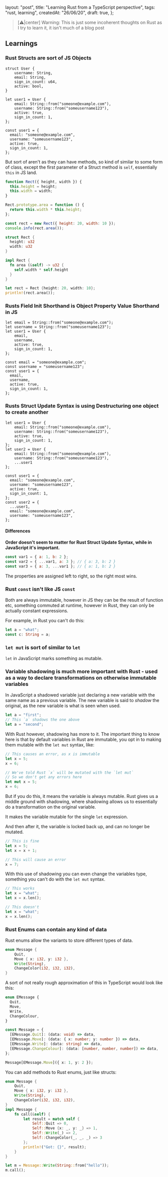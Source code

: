   layout: "post",
  title: "Learning Rust from a TypeScript perspective",
  tags: "rust, learning",
  createdAt: "26/06/20",
  draft: true,
};

> [⚠️|center] Warning: This is just some incoherent thoughts on Rust as I try to learn it, it isn't much of a blog post

## Learnings

### Rust Structs are sort of JS Objects

```rust:Rust_Struct
struct User {
    username: String,
    email: String,
    sign_in_count: u64,
    active: bool,
}

let user1 = User {
    email: String::from("someone@example.com"),
    username: String::from("someusername123"),
    active: true,
    sign_in_count: 1,
};
```

```js:JavaScript_Object
const user1 = {
  email: "someone@example.com",
  username: "someusername123",
  active: true,
  sign_in_count: 1,
};
```

But sort of aren't as they can have methods, so kind of similar to some form of class, except the first parameter of a Struct method is `self`, essentially `this` in JS land.

```js
function Rect({ height, width }) {
  this.height = height;
  this.width = width;
}

Rect.prototype.area = function () {
  return this.width * this.height;
};

const rect = new Rect({ height: 20, width: 10 });
console.info(rect.area());
```

```rust
struct Rect {
  height: u32
  width: u32
}

impl Rect {
  fn area (&self) -> u32 {
    self.width * self.height
  }
}

let rect = Rect {height: 20, width: 10};
println!(rect.area());
```

### Rusts Field Init Shorthand is Object Property Value Shorthand in JS

```rust:Rust_Field_Init_Shorthand
let email = String::from("someone@example.com");
let username = String::from("someusername123");
let user1 = User {
    email,
    username,
    active: true,
    sign_in_count: 1,
};
```

```js:JavaScript_Object_Property_Value_Shorthand
const email = "someone@example.com";
const username = "someusername123";
const user1 = {
  email,
  username,
  active: true,
  sign_in_count: 1,
};
```

### Rusts Struct Update Syntax is using Destructuring one object to create another

```rust:Rust_Struct_Update_Syntax
let user1 = User {
    email: String::from("someone@example.com"),
    username: String::from("someusername123"),
    active: true,
    sign_in_count: 1,
};
let user2 = User {
    email: String::from("someone@example.com"),
    username: String::from("someusername123"),
    ...user1
};
```

```js:JavaScript_Object_Destructuring
const user1 = {
  email: "someone@example.com",
  username: "someusername123",
  active: true,
  sign_in_count: 1,
};
const user2 = {
  ...user1,
  email: "someone@example.com",
  username: "someusername123",
};
```

#### Differences

**Order doesn't seem to matter for Rust Struct Update Syntax, while in JavaScript it's important.**

```js
const var1 = { a: 1, b: 2 };
const var2 = { ...var1, a: 3 }; // { a: 3, b: 2 }
const var3 = { a: 3, ...var1 }; // { a: 1, b: 2 }
```

The properties are assigned left to right, so the right most wins.

### Rust `const` isn't like JS `const`

Both are always immutable, however in JS they can be the result of function etc, something commuted at runtime, however in Rust, they can only be actually constant expressions.

For example, in Rust you can't do this:

```rust
let a = "what";
const c: String = a;
```

### `let mut` is sort of similar to `let`

`let` in JavaScript marks something as mutable.

### Variable shadowing is much more important with Rust - used as a way to declare transformations on otherwise immutable variables

In JavaScript a shadowed variable just declaring a new variable with the same name as a previous variable. The new variable is said to _shadow_ the original, as the new variable is what is seen when used.

```js
let a = "first";
// This `a` shadows the one above
let a = "second";
```

With Rust however, shadowing has more to it. The important thing to know here is that by default variables in Rust are immutable, you opt in to making them mutable with the `let mut` syntax, like:

```rust
// This causes an error, as x is immutable
let x = 5;
x = 6;

// We've told Rust `x` will be mutated with the `let mut`
// So we don't get any errors here
let mut x = 5;
x = 6;
```

But if you do this, it means the variable is always mutable. Rust gives us a middle ground with shadowing, where shadowing allows us to essentially do a transformation on the original variable.

It makes the variable mutable for the single `let` expression.

And then after it, the variable is locked back up, and can no longer be mutated.

```rust
// This is fine
let x = 5;
let x = x + 1;

// This will cause an error
x = 7;
```

With this use of shadowing you can even change the variables type, something you can't do with the `let mut` syntax.

```rust
// This works
let x = "what";
let x = x.len();

// This doesn't
let x = "what";
x = x.len();
```

### Rust Enums can contain any kind of data

Rust enums allow the variants to store different types of data.

```rust
enum Message {
    Quit,
    Move { x: i32, y: i32 },
    Write(String),
    ChangeColor(i32, i32, i32),
}
```

A sort of not really rough approximation of this in TypeScript would look like this:

```ts
enum EMessage {
  Quit,
  Move,
  Write,
  ChangeColour,
}

const Message = {
  [EMessage.Quit]: (data: void) => data,
  [EMessage.Move]: (data: { x: number; y: number }) => data,
  [EMessage.Write]: (data: string) => data,
  [EMessage.ChangeColour]: (data: [number, number, number]) => data,
};

Message[EMessage.Move]({ x: 1, y: 2 });
```

You can add methods to Rust enums, just like structs:

```rust
enum Message {
    Quit,
    Move { x: i32, y: i32 },
    Write(String),
    ChangeColor(i32, i32, i32),
}
impl Message {
    fn call(&self) {
        let result = match self {
            Self::Quit => 0,
            Self::Move {x: _, y: _} => 1,
            Self::Write(_) => 2,
            Self::ChangeColor(_, _, _) => 3
        };
        println!("Got: {}", result);
    }
}

let m = Message::Write(String::from("hello"));
m.call();
```
